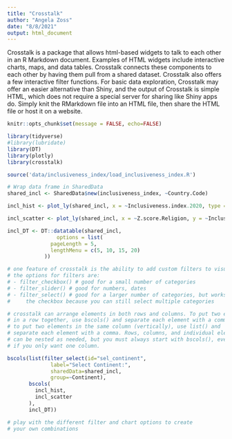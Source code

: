 ```yaml
---
title: "Crosstalk"
author: "Angela Zoss"
date: "8/8/2021"
output: html_document
---
```


Crosstalk is a package that allows html-based widgets to talk to each other in an R Markdown document. Examples of HTML widgets include interactive charts, maps, and data tables. Crosstalk connects these components to each other by having them pull from a shared dataset. Crosstalk also offers a few interactive filter functions. For basic data exploration, Crosstalk may offer an easier alternative than Shiny, and the output of Crosstalk is simple HTML, which does not require a special server for sharing like Shiny apps do. Simply knit the RMarkdown file into an HTML file, then share the HTML file or host it on a website.

```r
knitr::opts_chunk$set(message = FALSE, echo=FALSE)
```

```r

library(tidyverse)
#library(lubridate)
library(DT)
library(plotly)
library(crosstalk)

```

```r

source('data/inclusiveness_index/load_inclusiveness_index.R')

# Wrap data frame in SharedData
shared_incl <- SharedData$new(inclusiveness_index, ~Country.Code)

```

```r

incl_hist <- plot_ly(shared_incl, x = ~Inclusiveness.index.2020, type = 'histogram')

incl_scatter <- plot_ly(shared_incl, x = ~Z.score.Religion, y = ~Inclusiveness.index.2020, color = ~Continent)

incl_DT <- DT::datatable(shared_incl, 
                options = list(
              pageLength = 5,
              lengthMenu = c(5, 10, 15, 20)
            ))

```

```r

# one feature of crosstalk is the ability to add custom filters to visualizations.
# the options for filters are: 
# - filter_checkbox() # good for a small number of categories
# - filter_slider() # good for numbers, dates
# - filter_select() # good for a larger number of categories, but works like
#     the checkbox because you can still select multiple categories

# crosstalk can arrange elements in both rows and columns. To put two elements
# in a row together, use bscols() and separate each element with a comma.
# to put two elements in the same column (vertically), use list() and
# separate each element with a comma. Rows, columns, and individual elements
# can be nested as needed, but you must always start with bscols(), even
# if you only want one column.

bscols(list(filter_select(id="sel_continent",
              label="Select Continent:",
              sharedData=shared_incl,
              group=~Continent),
       bscols(
         incl_hist,
         incl_scatter
       ),
       incl_DT))

# play with the different filter and chart options to create 
# your own combinations

```

